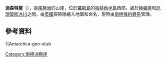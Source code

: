 {{Coord|77|43|S|166|54|E|source:GNIS|display=title}}

'''迪森特崖'''（{{lang-en|Descent Cliff}}），是[[南極洲|南極洲]]的山崖，位於[[羅斯島|羅斯島]]的[[哈特角半島|哈特角半島]]西部，處於[[赫頓崖|赫頓崖]]和[[厄瑞玻斯冰川|厄瑞玻斯冰川]]之間，由[[英國|英國]]探險隊繪入地圖和命名，現時由[[南極條約體系|南極條約體系]]管理。

==參考資料==
{{usgs-gazetteer|id=3769}}

{{Antarctica-geo-stub

[[Category:南極洲懸崖|Category:南極洲懸崖]]